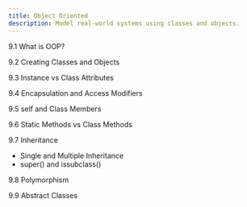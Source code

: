 ```yaml
---
title: Object Oriented 
description: Model real-world systems using classes and objects.
---
```


9.1 What is OOP?

9.2 Creating Classes and Objects

9.3 Instance vs Class Attributes

9.4 Encapsulation and Access Modifiers

9.5 self and Class Members

9.6 Static Methods vs Class Methods

9.7 Inheritance

- Single and Multiple Inheritance
- super() and issubclass()

9.8 Polymorphism

9.9 Abstract Classes